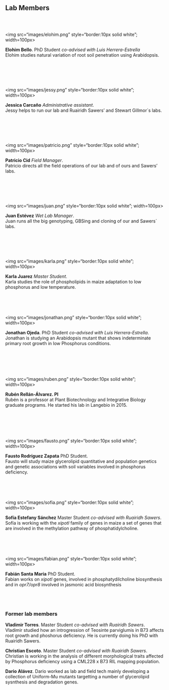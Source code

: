 <!-- break -->
<br>
<!-- break -->

Lab Members
-------------
<!-- break -->
<br>
<!-- break -->

<div style="float: left">  
</a><img src="images/elohim.png" style="border:10px solid white"; width=100px>
</div>
**Elohim Bello**. PhD Student *co-advised with Luis Herrera-Estrella*  
Elohim studies natural variation of root soil penetration using Arabidopsis.

<!-- break -->
<br><br><br>
<!-- break -->

<div style="float: left">
<img src="images/jessy.png" style="border:10px solid white"; width=100px>
</div>
**Jessica Carcaño** *Administrative assistant*.  
Jessy helps to run our lab and Ruairidh Sawers' and Stewart Gillmor´s labs.  

<!-- break -->
<br><br><br>
<!-- break -->

<div style="float: left">
<img src="images/patricio.png" style="border:10px solid white"; width=100px>
</div>
**Patricio Cid** *Field Manager*.  
Patricio directs all the field operations of our lab and of ours and Sawers' labs.  
<a href="https://twitter.com/patriciocidcc">
<i class="fa fa-twitter fa-2x" aria-hidden="true"></i>
</a> <a href="https://www.linkedin.com/in/patriciocid/">
<i class="fa fa-linkedin fa-2x" aria-hidden="true"></i>
</a>

<!-- break -->
<br><br><br>
<!-- break -->

<div style="float: left">
<img src="images/juan.png" style="border:10px solid white"; width=100px>
</div>
**Juan Estévez** *Wet Lab Manager*.  
Juan runs all the big genotyping, GBSing and cloning of our and Sawers´ labs.

<!-- break -->
<br><br><br>
<!-- break -->

<div style="float: left">
<img src="images/karla.png" style="border:10px solid white"; width=100px>
</div>
**Karla Juarez** *Master Student*.   
Karla studies the role of phospholipids in maize adaptation to low phosphorus and low temperature.  
<a href="https://twitter.com/KarlaJuarez30">
<i class="fa fa-twitter fa-2x" aria-hidden="true"></i>
</a>
<!-- break -->
<br><br><br>
<!-- break -->

<div style="float: left">
<img src="images/jonathan.png" style="border:10px solid white"; width=100px>
</div>
**Jonathan Ojeda**. PhD Student *co-advised with Luis Herrera-Estrella*.  
Jonathan is studying an Arabidopsis mutant that shows indeterminate primary root growth in low Phosphorus conditions.  
<a href="https://twitter.com/jonojedarivera">
<i class="fa fa-twitter fa-2x" aria-hidden="true"></i>
</a>

<!-- break -->
<br><br><br>
<!-- break -->  
<div style="float: left">
<img src="images/ruben.png" style="border:10px solid white"; width=100px>
</div>
**Rubén Rellán-Álvarez. PI**  
Rubén is a professor at Plant Biotechnology and Integrative Biology graduate programs. He started his lab in Langebio in 2015.  
<a href="https://twitter.com/rrellanalvarez">
<i class="fa fa-twitter fa-2x" aria-hidden="true"></i>
</a>  <a href="https://github.com/rellan">
<i class="fa fa-github-alt fa-2x" aria-hidden="true"></i>
</a> <a href="mailto:rrellan@ncsu.edu">
<i class="fa fa-envelope fa-2x" aria-hidden="true"></i>
<a href="https://docs.google.com/document/d/1E65ePNEtdPm-f0BjjZN7RnOAzFzaW1RXS_hcn-Y8_Ls/edit?usp=sharing">
<i class="fa fa-file-text fa-2x" aria-hidden="true"></i>
</a>

<!-- break -->
<br><br><br>
<!-- break -->  
<div style="float: left">
<img src="images/fausto.png" style="border:10px solid white"; width=100px>
</div>
**Fausto Rodríguez Zapata** PhD Student.   
Fausto will study maize glycerolipid quantitative and population genetics and genetic associations with soil variables involved in phosphorus deficiency.
<a href="https://twitter.com/chyscamuy">
<i class="fa fa-twitter fa-2x" aria-hidden="true"></i>
</a>


<!-- break -->
<br><br><br>
<!-- break -->
<div style="float: left">
<img src="images/sofia.png" style="border:10px solid white"; width=100px> 	
</div>
**Sofía Estefany Sánchez** Master Student *co-advised with Ruairidh Sawers*. Sofía is working with the *xipotl* family of genes in maize a set of genes that are involved in the methylation pathway of phosphatidylcholine.

<!-- break -->
<br><br><br>
<!-- break -->
<div style="float: left">
<img src="images/fabian.png" style="border:10px solid white"; width=100px>
</div>
**Fabián Santa Maria** PhD Student.   
Fabian works on *xipotl* genes, involved in phosphatydilcholine biosynthesis and in *opr7/opr8* involved in jasmonic acid biosynthesis   
<!-- break -->
<br><br><br>
<!-- break -->


### Former lab members  

**Vladimir Torres**. Master Student *co-advised with Ruairidh Sawers*.    
Vladimir studied how an introgression of Teosinte parviglumis in B73 affects root growth and phoshorus deficiency. He is currently doing his PhD with Ruairidh Sawers.  

**Christian Escoto**. Master Student *co-advised with Ruairidh Sawers*.   
Christian is working in the analysis of different morphological traits affected by Phosphorus deficiency using a CML228 x B73 RIL mapping population.  

**Dario Alávez**. Dario worked as lab and field tech mainly developing a collection of Uniform-Mu mutants targetting a number of glycerolipid sysnthesis and degradation genes.
